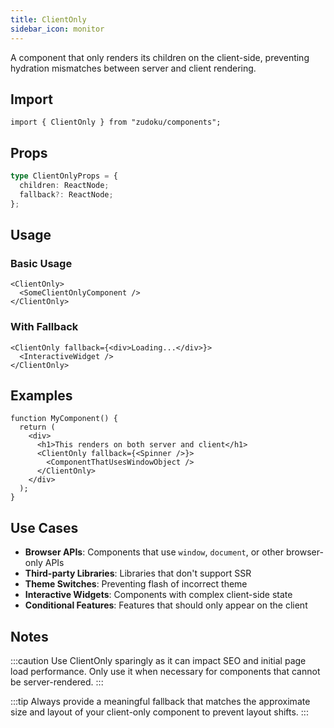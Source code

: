 ```yaml
---
title: ClientOnly
sidebar_icon: monitor
---
```


A component that only renders its children on the client-side, preventing hydration mismatches
between server and client rendering.

## Import

```tsx
import { ClientOnly } from "zudoku/components";
```

## Props

```ts
type ClientOnlyProps = {
  children: ReactNode;
  fallback?: ReactNode;
};
```

## Usage

### Basic Usage

```tsx
<ClientOnly>
  <SomeClientOnlyComponent />
</ClientOnly>
```

### With Fallback

```tsx
<ClientOnly fallback={<div>Loading...</div>}>
  <InteractiveWidget />
</ClientOnly>
```

## Examples

```tsx
function MyComponent() {
  return (
    <div>
      <h1>This renders on both server and client</h1>
      <ClientOnly fallback={<Spinner />}>
        <ComponentThatUsesWindowObject />
      </ClientOnly>
    </div>
  );
}
```

## Use Cases

- **Browser APIs**: Components that use `window`, `document`, or other browser-only APIs
- **Third-party Libraries**: Libraries that don't support SSR
- **Theme Switches**: Preventing flash of incorrect theme
- **Interactive Widgets**: Components with complex client-side state
- **Conditional Features**: Features that should only appear on the client

## Notes

:::caution Use ClientOnly sparingly as it can impact SEO and initial page load performance. Only use
it when necessary for components that cannot be server-rendered. :::

:::tip Always provide a meaningful fallback that matches the approximate size and layout of your
client-only component to prevent layout shifts. :::
